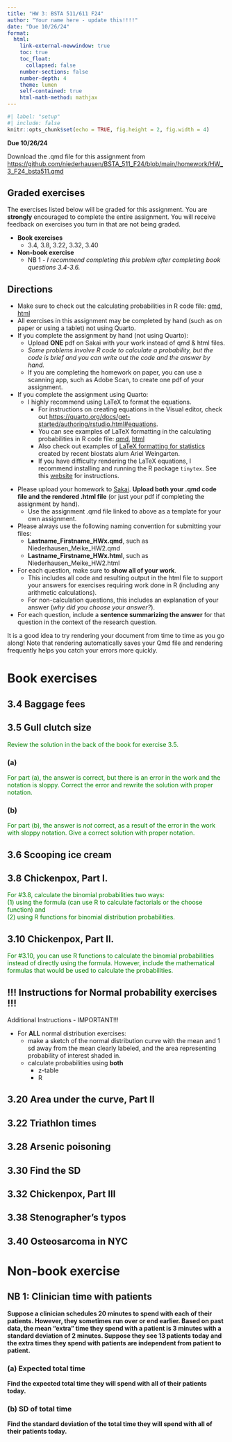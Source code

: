 ```yaml
---
title: "HW 3: BSTA 511/611 F24"
author: "Your name here - update this!!!!"
date: "Due 10/26/24"
format: 
  html:
    link-external-newwindow: true
    toc: true
    toc_float:
      collapsed: false
    number-sections: false
    number-depth: 4
    theme: lumen
    self-contained: true
    html-math-method: mathjax
---
```


```r
#| label: "setup"
#| include: false
knitr::opts_chunk$set(echo = TRUE, fig.height = 2, fig.width = 4)
```

**Due 10/26/24**

Download the .qmd file for this assignment from <https://github.com/niederhausen/BSTA_511_F24/blob/main/homework/HW_3_F24_bsta511.qmd>

## Graded exercises

The exercises listed below will be graded for this assignment. You are **strongly** encouraged to complete the entire assignment. You will receive feedback on exercises you turn in that are not being graded.

-   **Book exercises**
    -   3.4, 3.8, 3.22, 3.32, 3.40
-   **Non-book exercise**
    -   NB 1 *- I recommend completing this problem after completing book questions 3.4-3.6.*

## Directions

::: callout-important
-   Make sure to check out the calculating probabilities in R code file: [qmd](https://github.com/niederhausen/BSTA_511_F24/blob/main/slides_code/Probability_distributions_in_R_bsta511.qmd), [html](../slides_code/Probability_distributions_in_R_bsta511.qmd)
-   All exercises in this assignment may be completed by hand (such as on paper or using a tablet) not using Quarto.
-   If you complete the assignment by hand (not using Quarto):
    -   Upload **ONE** pdf on Sakai with your work instead of qmd & html files.
    -   *Some problems involve R code to calculate a probability, but the code is brief and you can write out the code and the answer by hand.*
    -   If you are completing the homework on paper, you can use a scanning app, such as Adobe Scan, to create one pdf of your assignment.
-   If you complete the assignment using Quarto:
    -   I highly recommend using LaTeX to format the equations.
        -   For instructions on creating equations in the Visual editor, check out <https://quarto.org/docs/get-started/authoring/rstudio.html#equations>.
        -   You can see examples of LaTeX formatting in the calculating probabilities in R code file: [qmd](https://github.com/niederhausen/BSTA_511_F24/blob/main/slides_code/Probability_distributions_in_R_bsta511.qmd), [html](../slides_code/Probability_distributions_in_R_bsta511.qmd)
        -   Also check out examples of [LaTeX formatting for statistics](https://nwakim.github.io/S2024_BSTA_513/extra_resources/Latex_qmd_formatting.html) created by recent biostats alum Ariel Weingarten.
        -   If you have difficulty rendering the LaTeX equations, I recommend installing and running the R package `tinytex`. See this [website](https://evalsp20.classes.andrewheiss.com/reference/install/#install-tinytex-1) for instructions.
:::

-   Please upload your homework to [Sakai](https://sakai.ohsu.edu/portal/site/BSTA-511-1-AA-F24/tool/8cee686f-e5e0-401c-a7c1-b097fc8eb9a9). **Upload both your .qmd code file and the rendered .html file** (or just your pdf if completing the assignment by hand).
    -   Use the assignment .qmd file linked to above as a template for your own assignment.
-   Please always use the following naming convention for submitting your files:
    -   **Lastname_Firstname_HWx.qmd**, such as Niederhausen_Meike_HW2.qmd
    -   **Lastname_Firstname_HWx.html**, such as Niederhausen_Meike_HW2.html
-   For each question, make sure to **show all of your work**.
    -   This includes all code and resulting output in the html file to support your answers for exercises requiring work done in R (including any arithmetic calculations).
    -   For non-calculation questions, this includes an explanation of your answer (*why did you choose your answer?*).
-   For each question, include a **sentence summarizing the answer** for that question in the context of the research question.

::: callout-tip
It is a good idea to try rendering your document from time to time as you go along! Note that rendering automatically saves your Qmd file and rendering frequently helps you catch your errors more quickly.
:::

# Book exercises

## 3.4 Baggage fees

## 3.5 Gull clutch size

[Review the solution in the back of the book for exercise 3.5.]{style="color:green"}

### (a)

[For part (a), the answer is correct, but there is an error in the work and the notation is sloppy. Correct the error and rewrite the solution with proper notation.]{style="color:green"}

### (b)

[For part (b), the answer is *not* correct, as a result of the error in the work with sloppy notation. Give a correct solution with proper notation.]{style="color:green"}

## 3.6 Scooping ice cream

## 3.8 Chickenpox, Part I.

[For #3.8, calculate the binomial probabilities two ways:\
(1) using the formula (can use R to calculate factorials or the choose function) and\
(2) using R functions for binomial distribution probabilities.]{style="color:green"}

## 3.10 Chickenpox, Part II.

[For #3.10, you can use R functions to calculate the binomial probabilities instead of directly using the formula. However, include the mathematical formulas that would be used to calculate the probabilities.]{style="color:green"}

## !!! Instructions for Normal probability exercises !!!

::: callout-important
Additional Instructions - IMPORTANT!!!

-   For **ALL** normal distribution exercises:
    -   make a sketch of the normal distribution curve with the mean and 1 sd away from the mean clearly labeled, and the area representing probability of interest shaded in.
    -   calculate probabilities using **both**
        -   z-table
        -   R
:::

## 3.20 Area under the curve, Part II

## 3.22 Triathlon times

## 3.28 Arsenic poisoning

## 3.30 Find the SD

## 3.32 Chickenpox, Part III

## 3.38 Stenographer’s typos

## 3.40 Osteosarcoma in NYC

# Non-book exercise

## NB 1: Clinician time with patients

**Suppose a clinician schedules 20 minutes to spend with each of their patients. However, they sometimes run over or end earlier. Based on past data, the mean "extra" time they spend with a patient is 3 minutes with a standard deviation of 2 minutes. Suppose they see 13 patients today and the extra times they spend with patients are independent from patient to patient.**

### (a) Expected total time

**Find the expected total time they will spend with all of their patients today.**

### (b) SD of total time

**Find the standard deviation of the total time they will spend with all of their patients today.**
